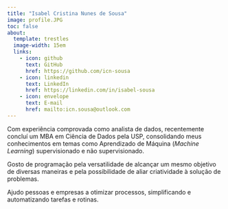 ```yaml
---
title: "Isabel Cristina Nunes de Sousa"
image: profile.JPG
toc: false
about: 
  template: trestles
  image-width: 15em
  links:
    - icon: github
      text: GitHub
      href: https://github.com/icn-sousa
    - icon: linkedin
      text: LinkedIn
      href: https://linkedin.com/in/isabel-sousa
    - icon: envelope
      text: E-mail
      href: mailto:icn.sousa@outlook.com
---
```

        
Com experiência comprovada como analista de dados, recentemente concluí um MBA em Ciência de Dados pela USP, consolidando meus conhecimentos em temas como Aprendizado de Máquina (*Machine Learning*) supervisionado e não supervisionado.

Gosto de programação pela versatilidade de alcançar um mesmo objetivo de diversas maneiras e pela possibilidade de aliar criatividade à solução de problemas.

Ajudo pessoas e empresas a otimizar processos, simplificando e automatizando tarefas e rotinas.